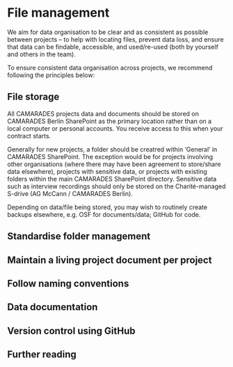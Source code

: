 # File management

We aim for data organisation to be clear and as consistent as possible between projects -- to help with locating files, prevent data loss, and ensure that data can be findable, accessible, and used/re-used (both by yourself and others in the team).

To ensure consistent data organisation across projects, we recommend following the principles below:

## File storage

All CAMARADES projects data and documents should be stored on CAMARADES Berlin SharePoint as the primary location rather than on a local computer or personal accounts. You receive access to this when your contract starts. 

Generally for new projects, a folder should be creatred within 'General' in CAMARADES SharePoint. The exception would be for projects involving other organisations (where there may have been agreement to store/share data elsewhere), projects with sensitive data, or projects with existing folders within the main CAMARADES SharePoint directory.
Sensitive data such as interview recordings should only be stored on the Charité-managed S-drive (AG McCann / CAMARADES Berlin).

Depending on data/file being stored, you may wish to routinely create backups elsewhere, e.g. OSF for documents/data; GitHub for code.

## Standardise folder management

## Maintain a living project document per project

## Follow naming conventions

## Data documentation

## Version control using GitHub

## Further reading
